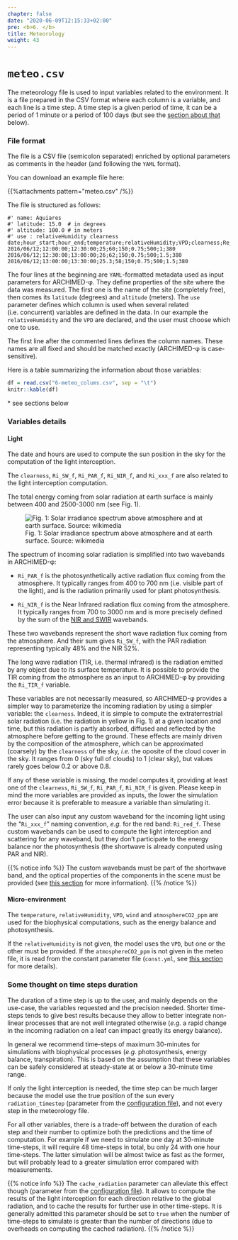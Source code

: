 ```yaml
---
chapter: false
date: "2020-06-09T12:15:33+02:00"
pre: <b>6. </b>
title: Meteorology
weight: 43
---
```


# `meteo.csv`

The meteorology file is used to input variables related to the environment. It is a file prepared in the CSV format where each column is a variable, and each line is a time step. A time step is a given period of time, it can be a period of 1 minute or a period of 100 days (but see the [section about that](#thoughts) below).

### File format

The file is a CSV file (semicolon separated) enriched by optional parameters as comments in the header (and following the `YAML` format). 

You can download an example file here: 

{{%attachments pattern=\"meteo.csv\" /%}}

The file is structured as follows:

```
#' name: Aquiares
#' latitude: 15.0  # in degrees
#' altitude: 100.0 # in meters
#' use : relativeHumidity clearness
date;hour_start;hour_end;temperature;relativeHumidity;VPD;clearness;Re_SW_f;wind;atmosphereCO2_ppm
2016/06/12;12:00:00;12:30:00;25;60;150;0.75;500;1;380
2016/06/12;12:30:00;13:00:00;26;62;150;0.75;500;1.5;380
2016/06/12;13:00:00;13:30:00;25.3;58;150;0.75;500;1.5;380
```

The four lines at the beginning are `YAML`-formatted metadata used as input parameters for ARCHIMED-φ. They define properties of the site where the data was measured. The first one is the name of the site (completely free), then comes its `latitude` (degrees) and `altitude` (meters). The `use` parameter defines which column is used when several related (i.e. concurrent) variables are defined in the data. In our example the `relativeHumidity` and the `VPD` are declared, and the user must choose which one to use. 

The first line after the commented lines defines the column names. These names are all fixed and should be matched exactly (ARCHIMED-φ is case-sensitive). 

Here is a table summarizing the information about those variables:

```r
df = read.csv("6-meteo_colums.csv", sep = "\t")
knitr::kable(df)
```

\* see sections below

### Variables details 

#### Light 

The date and hours are used to compute the sun position in the sky for the computation of the light interception. 

The `clearness`, `Ri_SW_f`, `Ri_PAR_f`, `Ri_NIR_f`, and `Ri_xxx_f` are also related to the light interception computation. 

The total energy coming from solar radiation at earth surface is mainly between 400 and 2500-3000 nm (see Fig. 1).

![Fig. 1: Solar irradiance spectrum above atmosphere and at earth surface. Source: wikimedia](https://upload.wikimedia.org/wikipedia/commons/e/e7/Solar_spectrum_en.svg)

The spectrum of incoming solar radiation is simplified into two wavebands in ARCHIMED-φ:

- `Ri_PAR_f` is the photosynthetically active radiation flux coming from the atmosphere. It typically ranges from 400 to 700 nm (i.e. visible part of the light), and is the radiation primarily used for plant photosynthesis.  

- `Ri_NIR_f` is the Near Infrared radiation flux coming from the atmosphere. It typically ranges from 700 to 3000 nm and is more precisely defined by the sum of the [NIR and SWIR](https://en.wikipedia.org/wiki/Infrared#Regions_within_the_infrared) wavebands.  

These two wavebands represent the short wave radiation flux coming from the atmosphere. And their sum gives `Ri_SW_f`, with the PAR radiation representing typically 48% and the NIR 52%.

The long wave radiation (TIR, i.e. thermal infrared) is the radiation emitted by any object due to its surface temperature. It is possible to provide the TIR coming from the atmosphere as an input to ARCHIMED-φ by providing the `Ri_TIR_f` variable.  

These variables are not necessarily measured, so ARCHIMED-φ provides a simpler way to parameterize the incoming radiation by using a simpler variable: the `clearness`. Indeed, it is simple to compute the extraterrestrial solar radiation (i.e. the radiation in yellow in Fig. 1) at a given location and time, but this radiation is partly absorbed, diffused and reflected by the atmosphere before getting to the ground. These effects are mainly driven by the composition of the atmosphere, which can be approximated (coarsely) by the `clearness` of the sky, *i.e.* the oposite of the cloud cover in the sky. It ranges from 0 (sky full of clouds) to 1 (clear sky), but values rarely goes below 0.2 or above 0.8.

If any of these variable is missing, the model computes it, providing at least one of the `clearness`, `Ri_SW_f`, `Ri_PAR_f`, `Ri_NIR_f` is given. Please keep in mind the more variables are provided as inputs, the lower the simulation error because it is preferable to measure a variable than simulating it.

The user can also input any custom waveband for the incoming light using the "`Ri_xxx_f`" naming convention, *e.g.* for the red band: `Ri_red_f`. These custom wavebands can be used to compute the light interception and scattering for any waveband, but they don't participate to the energy balance nor the photosynthesis (the shortwave is already conputed using PAR and NIR). 

{{% notice info %}}
The custom wavebands must be part of the shortwave band, and the optical properties of the components in the scene must be provided (see [this section](../5-models/2-models_list/) for more information).
{{% /notice %}}

#### Micro-environment

The `temperature`, `relativeHumidity`, `VPD`, `wind` and `atmosphereCO2_ppm` are used for the biophysical computations, such as the energy balance and photosynthesis. 

If the `relativeHumidity` is not given, the model uses the `VPD`, but one or the other must be provided. If the `atmosphereCO2_ppm` is not given in the meteo file, it is read from the constant parameter file (`const.yml`, see [this section](../3-constants/) for more details).


### Some thought on time steps duration {#thoughts}

The duration of a time step is up to the user, and mainly depends on the use-case, the variables requested and the precision needed. 
Shorter time-steps tends to give best results because they allow to better integrate non-linear processes that are not well integrated otherwise (*e.g.* a rapid change in the incoming radiation on a leaf can impact greatly its energy balance). 

In general we recommend time-steps of maximum 30-minutes for simulations with biophysical processes (*e.g.* photosynthesis, energy balance, transpiration). This is based on the assumption that these variables can be safely considered at steady-state at or below a 30-minute time range.

If only the light interception is needed, the time step can be much larger because the model use the true position of the sun every `radiation_timestep` (parameter from the [configuration file](../2-general_config/index.html#simulation-controls)), and not every step in the meteorology file.

For all other variables, there is a trade-off between the duration of each step and their number to optimize both the predictions and the time of computation. For example if we need to simulate one day at 30-minute time-steps, it will require 48 time-steps in total, bu only 24 with one hour time-steps. The latter simulation will be almost twice as fast as the former, but will probably lead to a greater simulation error compared with measurements. 

{{% notice info %}}
The `cache_radiation` parameter can alleviate this effect though (parameter from the [configuration file](../2-general_config/index.html#simulation-controls)). It allows to compute the results of the light interception for each direction relative to the global radiation, and to cache the results for further use in other time-steps. It is generally admitted this parameter should be set to `true` when the number of time-steps to simulate is greater than the number of directions (due to overheads on computing the cached radiation). 
{{% /notice %}}

